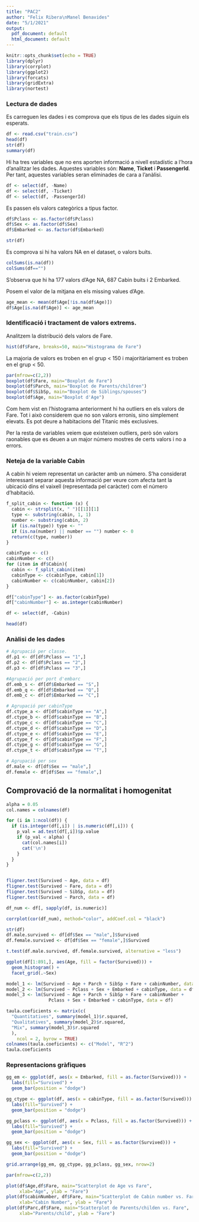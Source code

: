 ```yaml
---
title: "PAC2"
author: "Felix Ribera\nManel Benavides"
date: "5/1/2021"
output:
  pdf_document: default
  html_document: default
---
```


```r
knitr::opts_chunk$set(echo = TRUE)
library(dplyr)
library(corrplot)
library(ggplot2)
library(forcats)
library(gridExtra)
library(nortest)
```

### Lectura de dades

Es carreguen les dades i es comprova que els tipus de les dades siguin els esperats.
```r
df <- read.csv("train.csv")
head(df)
str(df)
summary(df)
```

Hi ha tres variables que no ens aporten informació a nivell estadístic a l’hora d’analitzar les dades. Aquestes variables són: **Name**, **Ticket** i **PassengerId**. Per tant, aquestes variables seran eliminades de cara a l’anàlisi.


```r

df <- select(df, -Name)
df <- select(df, -Ticket)
df <- select(df, -PassengerId)

```

Es passen els valors categòrics a tipus factor.

```r

df$Pclass <- as.factor(df$Pclass)
df$Sex <- as.factor(df$Sex)
df$Embarked <- as.factor(df$Embarked)

str(df)

```

Es comprova si hi ha valors NA en el dataset, o valors buits.

```r
colSums(is.na(df))
colSums(df=="")

```

S'observa que hi ha 177 valors d'Age NA, 687 Cabin buits i 2 Embarked.


Posem el valor de la mitjana en els missing values d'Age.

```r
age_mean <- mean(df$Age[!is.na(df$Age)])
df$Age[is.na(df$Age)] <- age_mean

```


### Identificació i tractament de valors extrems.


Analitzem la distribució dels valors de Fare.

```r
hist(df$Fare, breaks=50, main="Histograma de Fare")
```

La majoria de valors es troben en el grup < 150 i majoritàriament es troben en el grup < 50. 


```r
par(mfrow=c(2,2))
boxplot(df$Fare, main="Boxplot de Fare")
boxplot(df$Parch, main="Boxplot de Parents/children")
boxplot(df$SibSp, main="Boxplot de Siblings/spouses")
boxplot(df$Age, main="Boxplot d'Age")

```

Com hem vist en l'histograma anteriorment hi ha outliers en els valors de Fare. Tot i això considerem que no son valors erronis, sino simplement elevats. Es pot deure a habitacions del Titanic més exclusives.

Per la resta de variables veiem que existeixen outliers, però són valors raonables que es deuen a un major número mostres de certs valors i no a errors.


### Neteja de la variable Cabin

A cabin hi veiem representat un caràcter amb un número. S'ha considerat interessant separar aquesta informació per veure com afecta tant la ubicació dins el vaixell (representada pel caràcter) com el número d'habitació.

``` r

f_split_cabin <- function (x) {
  cabin <- strsplit(x, " ")[[1]][1]
  type <- substring(cabin, 1, 1)
  number <- substring(cabin, 2)
  if (is.na(type)) type <- ""
  if (is.na(number) || number == "") number <- 0
  return(c(type, number))
}

cabinType <- c()
cabinNumber <- c()
for (item in df$Cabin){
  cabin <- f_split_cabin(item)
  cabinType <- c(cabinType, cabin[1])
  cabinNumber <- c(cabinNumber, cabin[2])
} 

df["cabinType"] <- as.factor(cabinType)
df["cabinNumber"] <- as.integer(cabinNumber)

df <- select(df, -Cabin)

head(df)
```


### Anàlisi de les dades


``` r

# Agrupació per classe.
df.p1 <- df[df$Pclass == "1",]
df.p2 <- df[df$Pclass == "2",]
df.p3 <- df[df$Pclass == "3",]

#Agrupació per port d'embarc
df.emb_s <- df[df$Embarked == "S",]
df.emb_q <- df[df$Embarked == "Q",]
df.emb_c <- df[df$Embarked == "C",]

# Agrupació per cabinType
df.ctype_a <- df[df$cabinType == "A",]
df.ctype_b <- df[df$cabinType == "B",]
df.ctype_c <- df[df$cabinType == "C",]
df.ctype_d <- df[df$cabinType == "D",]
df.ctype_e <- df[df$cabinType == "E",]
df.ctype_f <- df[df$cabinType == "F",]
df.ctype_g <- df[df$cabinType == "G",]
df.ctype_t <- df[df$cabinType == "T",]

# Agrupació per sex
df.male <- df[df$Sex == "male",]
df.female <- df[df$Sex == "female",]

```` 

## Comprovació de la normalitat i homogenitat


```r



alpha = 0.05
col.names = colnames(df)

for (i in 1:ncol(df)) {
  if (is.integer(df[,i]) | is.numeric(df[,i])) {
    p_val = ad.test(df[,i])$p.value
    if (p_val < alpha) {
      cat(col.names[i])
      cat('\n')
    }
  }
}


fligner.test(Survived ~ Age, data = df)
fligner.test(Survived ~ Fare, data = df)
fligner.test(Survived ~ SibSp, data = df)
fligner.test(Survived ~ Parch, data = df)

```


```r

df_num <- df[, sapply(df, is.numeric)]

corrplot(cor(df_num), method="color", addCoef.col = "black")

```

```r
str(df)
df.male.survived <- df[df$Sex == "male",]$Survived
df.female.survived <- df[df$Sex == "female",]$Survived

t.test(df.male.survived, df.female.survived, alternative = "less")

ggplot(df[1:891,], aes(Age, fill = factor(Survived))) + 
  geom_histogram() + 
  facet_grid(.~Sex) 

```

```r

model_1 <- lm(Survived ~ Age + Parch + SibSp + Fare + cabinNumber, data = df)
model_2 <- lm(Survived ~ Pclass + Sex + Embarked + cabinType, data = df)
model_3 <- lm(Survived ~ Age + Parch + SibSp + Fare + cabinNumber +
                Pclass + Sex + Embarked + cabinType, data = df)

taula.coeficients <- matrix(c(
  "Quantitatives", summary(model_1)$r.squared,
  "Qualitatives", summary(model_2)$r.squared,
  "Mix", summary(model_3)$r.squared
  ),
    ncol = 2, byrow = TRUE)
colnames(taula.coeficients) <- c("Model", "R^2")
taula.coeficients
```


### Representacions gràfiques


```r

gg_em <- ggplot(df, aes(x = Embarked, fill = as.factor(Survived))) + 
  labs(fill="Survived") +
  geom_bar(position = "dodge")

gg_ctype <- ggplot(df, aes(x = cabinType, fill = as.factor(Survived))) + 
  labs(fill="Survived") +
  geom_bar(position = "dodge")

gg_pclass <- ggplot(df, aes(x = Pclass, fill = as.factor(Survived))) + 
  labs(fill="Survived") +
  geom_bar(position = "dodge")

gg_sex <- ggplot(df, aes(x = Sex, fill = as.factor(Survived))) + 
  labs(fill="Survived") +
  geom_bar(position = "dodge")

grid.arrange(gg_em, gg_ctype, gg_pclass, gg_sex, nrow=2)
```

```r
par(mfrow=c(2,2))

plot(df$Age,df$Fare, main="Scatterplot de Age vs Fare", 
     xlab="Age", ylab = "Fare")
plot(df$cabinNumber, df$Fare, main="Scatterplot de Cabin number vs. Fare", 
     xlab="Cabin Number", ylab = "Fare")
plot(df$Parc,df$Fare, main="Scatterplot de Parents/childen vs. Fare", 
     xlab="Parents/child", ylab = "Fare")

```

